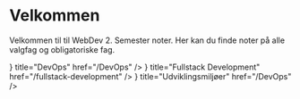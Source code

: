 
# Velkommen

Velkommen til til WebDev 2. Semester noter. Her kan du finde noter på alle valgfag og obligatoriske fag.

<Cards >
  <Card icon={<DevOpsIcon fill="light"/>} title="DevOps" href="/DevOps" />
  <Card icon={<FullstackIcon fill="light"/>} title="Fullstack Development" href="/fullstack-development" />
  <Card icon={<CLIicon fill="light"/>} title="Udviklingsmiljøer" href="/DevOps" />

</Cards>
